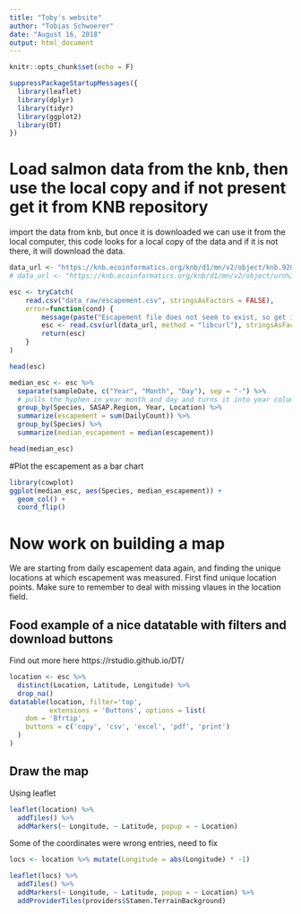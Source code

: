 ```yaml
---
title: "Toby's website"
author: "Tobias Schwoerer"
date: "August 16, 2018"
output: html_document
---
```


```r
knitr::opts_chunk$set(echo = F)
```

```r
suppressPackageStartupMessages({
  library(leaflet)
  library(dplyr)
  library(tidyr)
  library(ggplot2)
  library(DT)
})
```

# Load salmon data from the knb, then use the local copy and if not present get it from KNB repository 
import the data from knb, but once it is downloaded we can use it from the local computer, this code looks for a local copy of the data and if it is not there, it will download the data. 
```r
data_url <- "https://knb.ecoinformatics.org/knb/d1/mn/v2/object/knb.92020.1"
# data_url <- "https://knb.ecoinformatics.org/knb/d1/mn/v2/object/urn%3Auuid%3Af119a05b-bbe7-4aea-93c6-85434dcb1c5e"

esc <- tryCatch(
    read.csv("data_raw/escapement.csv", stringsAsFactors = FALSE),
    error=function(cond) {
        message(paste("Escapement file does not seem to exist, so get it from the KNB."))
        esc <- read.csv(url(data_url, method = "libcurl"), stringsAsFactors = FALSE)
        return(esc)
    }
)

head(esc)
```

```r
median_esc <- esc %>% 
  separate(sampleDate, c("Year", "Month", "Day"), sep = "-") %>% 
  # pulls the hyphen in year month and day and turns it into year column, month, and day
  group_by(Species, SASAP.Region, Year, Location) %>% 
  summarize(escapement = sum(DailyCount)) %>% 
  group_by(Species) %>% 
  summarize(median_escapement = median(escapement))

head(median_esc)
```


#Plot the escapement as a bar chart

```r
library(cowplot)
ggplot(median_esc, aes(Species, median_escapement)) +
  geom_col() +
  coord_flip()

```

# Now work on building a map
We are starting from daily escapement data again, and finding the unique locations at which escapement was measured. First find unique location points. Make sure to remember to deal with missing vlaues in the location field. 

## Food example of a nice datatable with filters and download buttons
Find out more here https://rstudio.github.io/DT/

```r
location <- esc %>% 
  distinct(Location, Latitude, Longitude) %>% 
  drop_na()
datatable(location, filter='top', 
          extensions = 'Buttons', options = list(
    dom = 'Bfrtip',
    buttons = c('copy', 'csv', 'excel', 'pdf', 'print')
  )
)
```

## Draw the map
Using leaflet
```r
leaflet(location) %>% 
  addTiles() %>% 
  addMarkers(~ Longitude, ~ Latitude, popup = ~ Location)

```

Some of the coordinates were wrong entries, need to fix
```r
locs <- location %>% mutate(Longitude = abs(Longitude) * -1)

leaflet(locs) %>% 
  addTiles() %>% 
  addMarkers(~ Longitude, ~ Latitude, popup = ~ Location) %>% 
  addProviderTiles(providers$Stamen.TerrainBackground)
```

